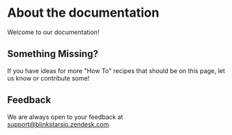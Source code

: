 # About the documentation

Welcome to our documentation!

## Something Missing?

If you have ideas for more "How To" recipes that should be on this page, let us know or contribute some!

## Feedback

We are always open to your feedback at support@blinkstarsio.zendesk.com.
